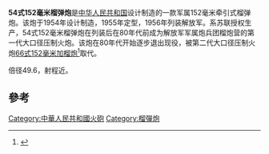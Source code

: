 {{expand|time=2014-02-18T11:27:45+00:00}}
{{Infobox Weapon
|name= 54式152毫米榴弹炮 
|image=
|image_size=
|caption= 1959年国庆阅兵式上的54式152毫米榴弹炮
|origin= {{PRC}}
|type=榴弹炮
<!-- Type selection -->
|is_ranged=
|is_bladed=
|is_explosive=
|is_artillery=yes
|is_vehicle=
|is_UK=
<!-- Service history -->
|service=
|used_by=
|wars=
<!-- Production history -->
|designer=
|design_date=1954
|manufacturer=国营127厂
|production_date=1954-1980
|in service=1954年-1980年
|number=不详
|variants=  
<!-- General specifications -->
|weight=战斗重量: 3649 kg
|length=7558毫米（行军状态） 
|part_length= 7558mm
|width=不详
|height=不详
|crew=7
<!-- Ranged weapon specifications --> 
|cartridge=
|cartridge_weight = 39.9公斤
|caliber=152.4 mm 
|action=
|rate=每分钟4发
|velocity=508米/秒（榴弹）
|range=
|max_range=12.4 km 
|feed=
|sights=
<!-- Artillery specifications -->
|breech=间断式螺旋炮闩
|recoil=液压气动元件
|carriage=縱向分離雙炮尾拖架結構
|elevation=-3°到 63.5°
|traverse=35°
<!-- Bladed weapon specifications --> 
|blade_type=
|hilt_type=
|sheath_type=
|head_type=
|haft_type=
<!-- Explosive specifications --> 
|diameter=
|filling=
|filling_weight=
|detonation=
|yield=
<!-- Vehicle specifications -->
|armour=
|primary_armament=
|secondary_armament=
|engine=
|engine_power=
|pw_ratio=
|suspension=
|vehicle_range=
|speed=
}}

'''54式152毫米榴弹炮'''是[[中华人民共和国|中华人民共和国]]设计制造的一款军属152毫米牵引式榴弹炮。该炮于1954年设计制造，1955年定型，1956年列装解放军。系苏联{{tsl|en|152 mm howitzer M1943 (D-1)|M1943（D-1式）152毫米榴弹炮}}授权生产，54式152毫米榴弹炮在列装后在80年代前成为解放军军属炮兵团榴炮营的第一代大口径压制火炮。该炮在80年代开始逐步退出现役，被第二代大口径压制火炮[[66式152毫米加榴炮|66式152毫米加榴炮]]<ref>{{Cite web |url=http://www.zgjunshi.com/Article/Class38/Class39/Class150/200407/20040711153847.html |title=中国54式152毫米榴弹炮 |access-date=2014-02-18 |archive-url=https://web.archive.org/web/20160305020253/http://www.zgjunshi.com/Article/Class38/Class39/Class150/200407/20040711153847.html |archive-date=2016-03-05 |dead-url=yes }}</ref>取代。

倍径49.6，射程近。

== 參考 ==
{{reflist}}
[[Category:中華人民共和國火砲|Category:中華人民共和國火砲]]
[[Category:榴彈炮|Category:榴彈炮]]